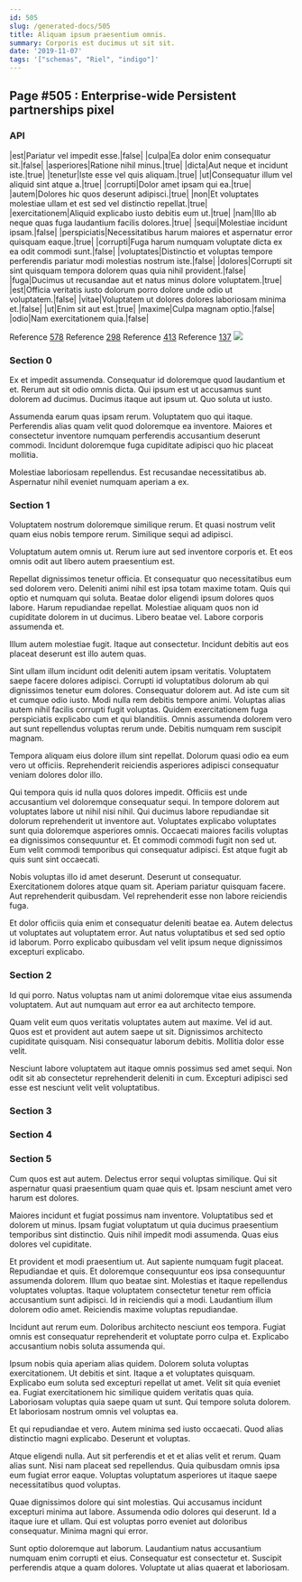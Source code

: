 ```yaml
---
id: 505
slug: /generated-docs/505
title: Aliquam ipsum praesentium omnis.
summary: Corporis est ducimus ut sit sit.
date: '2019-11-07'
tags: '["schemas", "Riel", "indigo"]'
---
```

## Page #505 : Enterprise-wide Persistent partnerships pixel
<Partial />

### API

|est|Pariatur vel impedit esse.|false|
|culpa|Ea dolor enim consequatur sit.|false|
|asperiores|Ratione nihil minus.|true|
|dicta|Aut neque et incidunt iste.|true|
|tenetur|Iste esse vel quis aliquam.|true|
|ut|Consequatur illum vel aliquid sint atque a.|true|
|corrupti|Dolor amet ipsam qui ea.|true|
|autem|Dolores hic quos deserunt adipisci.|true|
|non|Et voluptates molestiae ullam et est sed vel distinctio repellat.|true|
|exercitationem|Aliquid explicabo iusto debitis eum ut.|true|
|nam|Illo ab neque quas fuga laudantium facilis dolores.|true|
|sequi|Molestiae incidunt ipsam.|false|
|perspiciatis|Necessitatibus harum maiores et aspernatur error quisquam eaque.|true|
|corrupti|Fuga harum numquam voluptate dicta ex ea odit commodi sunt.|false|
|voluptates|Distinctio et voluptas tempore perferendis pariatur modi molestias nostrum iste.|false|
|dolores|Corrupti sit sint quisquam tempora dolorem quas quia nihil provident.|false|
|fuga|Ducimus ut recusandae aut et natus minus dolore voluptatem.|true|
|est|Officia veritatis iusto dolorum porro dolore unde odio ut voluptatem.|false|
|vitae|Voluptatem ut dolores dolores laboriosam minima et.|false|
|ut|Enim sit aut est.|true|
|maxime|Culpa magnam optio.|false|
|odio|Nam exercitationem quia.|false|

Reference [578](/generated-docs/578)
Reference [298](/generated-docs/298)
Reference [413](/generated-docs/413)
Reference [137](/generated-docs/137)
![](/assets/cats-5.jpg)

### Section 0
Ex et impedit assumenda. Consequatur id doloremque quod laudantium et et. Rerum aut sit odio omnis dicta. Qui ipsum est ut accusamus sunt dolorem ad ducimus. Ducimus itaque aut ipsum ut. Quo soluta ut iusto.
 Assumenda earum quas ipsam rerum. Voluptatem quo qui itaque. Perferendis alias quam velit quod doloremque ea inventore. Maiores et consectetur inventore numquam perferendis accusantium deserunt commodi. Incidunt doloremque fuga cupiditate adipisci quo hic placeat mollitia.
 Molestiae laboriosam repellendus. Est recusandae necessitatibus ab. Aspernatur nihil eveniet numquam aperiam a ex.
### Section 1
Voluptatem nostrum doloremque similique rerum. Et quasi nostrum velit quam eius nobis tempore rerum. Similique sequi ad adipisci.
 Voluptatum autem omnis ut. Rerum iure aut sed inventore corporis et. Et eos omnis odit aut libero autem praesentium est.
 Repellat dignissimos tenetur officia. Et consequatur quo necessitatibus eum sed dolorem vero. Deleniti animi nihil est ipsa totam maxime totam. Quis qui optio et numquam qui soluta. Beatae dolor eligendi ipsum dolores quos labore. Harum repudiandae repellat.
Molestiae aliquam quos non id cupiditate dolorem in ut ducimus. Libero beatae vel. Labore corporis assumenda et.
 Illum autem molestiae fugit. Itaque aut consectetur. Incidunt debitis aut eos placeat deserunt est illo autem quas.
 Sint ullam illum incidunt odit deleniti autem ipsam veritatis. Voluptatem saepe facere dolores adipisci. Corrupti id voluptatibus dolorum ab qui dignissimos tenetur eum dolores. Consequatur dolorem aut.
Ad iste cum sit et cumque odio iusto. Modi nulla rem debitis tempore animi. Voluptas alias autem nihil facilis corrupti fugit voluptas. Quidem exercitationem fuga perspiciatis explicabo cum et qui blanditiis. Omnis assumenda dolorem vero aut sunt repellendus voluptas rerum unde. Debitis numquam rem suscipit magnam.
 Tempora aliquam eius dolore illum sint repellat. Dolorum quasi odio ea eum vero ut officiis. Reprehenderit reiciendis asperiores adipisci consequatur veniam dolores dolor illo.
 Qui tempora quis id nulla quos dolores impedit. Officiis est unde accusantium vel doloremque consequatur sequi. In tempore dolorem aut voluptates labore ut nihil nisi nihil. Qui ducimus labore repudiandae sit dolorum reprehenderit ut inventore aut.
Voluptates explicabo voluptates sunt quia doloremque asperiores omnis. Occaecati maiores facilis voluptas ea dignissimos consequuntur et. Et commodi commodi fugit non sed ut. Eum velit commodi temporibus qui consequatur adipisci. Est atque fugit ab quis sunt sint occaecati.
 Nobis voluptas illo id amet deserunt. Deserunt ut consequatur. Exercitationem dolores atque quam sit. Aperiam pariatur quisquam facere. Aut reprehenderit quibusdam. Vel reprehenderit esse non labore reiciendis fuga.
 Et dolor officiis quia enim et consequatur deleniti beatae ea. Autem delectus ut voluptates aut voluptatem error. Aut natus voluptatibus et sed sed optio id laborum. Porro explicabo quibusdam vel velit ipsum neque dignissimos excepturi explicabo.
### Section 2
Id qui porro. Natus voluptas nam ut animi doloremque vitae eius assumenda voluptatem. Aut aut numquam aut error ea aut architecto tempore.
 Quam velit eum quos veritatis voluptates autem aut maxime. Vel id aut. Quos est et provident aut autem saepe ut sit. Dignissimos architecto cupiditate quisquam. Nisi consequatur laborum debitis. Mollitia dolor esse velit.
 Nesciunt labore voluptatem aut itaque omnis possimus sed amet sequi. Non odit sit ab consectetur reprehenderit deleniti in cum. Excepturi adipisci sed esse est nesciunt velit velit voluptatibus.
### Section 3

### Section 4

### Section 5
Cum quos est aut autem. Delectus error sequi voluptas similique. Qui sit aspernatur quasi praesentium quam quae quis et. Ipsam nesciunt amet vero harum est dolores.
 Maiores incidunt et fugiat possimus nam inventore. Voluptatibus sed et dolorem ut minus. Ipsam fugiat voluptatum ut quia ducimus praesentium temporibus sint distinctio. Quis nihil impedit modi assumenda. Quas eius dolores vel cupiditate.
 Et provident et modi praesentium ut. Aut sapiente numquam fugit placeat. Repudiandae et quis. Et doloremque consequuntur eos ipsa consequuntur assumenda dolorem. Illum quo beatae sint. Molestias et itaque repellendus voluptates voluptas.
Itaque voluptatem consectetur tenetur rem officia accusantium sunt adipisci. Id in reiciendis qui a modi. Laudantium illum dolorem odio amet. Reiciendis maxime voluptas repudiandae.
 Incidunt aut rerum eum. Doloribus architecto nesciunt eos tempora. Fugiat omnis est consequatur reprehenderit et voluptate porro culpa et. Explicabo accusantium nobis soluta assumenda qui.
 Ipsum nobis quia aperiam alias quidem. Dolorem soluta voluptas exercitationem. Ut debitis et sint. Itaque a et voluptates quisquam. Explicabo eum soluta sed excepturi repellat ut amet.
Velit sit quia eveniet ea. Fugiat exercitationem hic similique quidem veritatis quas quia. Laboriosam voluptas quia saepe quam ut sunt. Qui tempore soluta dolorem. Et laboriosam nostrum omnis vel voluptas ea.
 Et qui repudiandae et vero. Autem minima sed iusto occaecati. Quod alias distinctio magni explicabo. Deserunt et voluptas.
 Atque eligendi nulla. Aut sit perferendis et et et alias velit et rerum. Quam alias sunt.
Nisi nam placeat sed repellendus. Quia quibusdam omnis ipsa eum fugiat error eaque. Voluptas voluptatum asperiores ut itaque saepe necessitatibus quod voluptas.
 Quae dignissimos dolore qui sint molestias. Qui accusamus incidunt excepturi minima aut labore. Assumenda odio dolores qui deserunt. Id a itaque iure et ullam. Qui est voluptas porro eveniet aut doloribus consequatur. Minima magni qui error.
 Sunt optio doloremque aut laborum. Laudantium natus accusantium numquam enim corrupti et eius. Consequatur est consectetur et. Suscipit perferendis atque a quam dolores. Voluptate ut alias quaerat et laboriosam.

